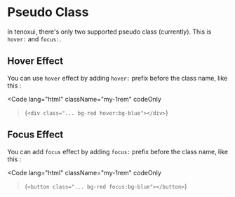 
# Pseudo Class

In tenoxui, there's only two supported pseudo class (currently). This is `hover:` and `focus:`.

## Hover Effect

You can use `hover` effect by adding `hover:` prefix before the class name, like this :

<Code
  lang="html"
  className="my-1rem"
  codeOnly
>{`<div class="... bg-red hover:bg-blue"></div>`}</Code>

## Focus Effect

You can add `focus` effect by adding `focus:` prefix before the class name, like this :

<Code
  lang="html"
  className="my-1rem"
  codeOnly
>{`<button class="... bg-red focus:bg-blue"></button>`}</Code>

<DocLink
  prev="/docs/classes"
  prevIcon="style"
  next="/docs/classes/background"
  nextIcon="wallpaper"
/>